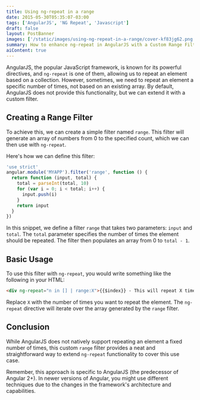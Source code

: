 ```yaml
---
title: Using ng-repeat in a range
date: 2015-05-30T05:35:07-03:00
tags: ['AngularJS', 'NG Repeat', 'Javascript']
draft: false
layout: PostBanner
images: ['/static/images/using-ng-repeat-in-a-range/cover-kf83jg62.png']
summary: How to enhance ng-repeat in AngularJS with a Custom Range Filter
aiContent: true
---
```


AngularJS, the popular JavaScript framework, is known for its powerful directives, and `ng-repeat` is one of them, allowing us to repeat an element based on a collection. However, sometimes, we need to repeat an element a specific number of times, not based on an existing array. By default, AngularJS does not provide this functionality, but we can extend it with a custom filter.

## Creating a Range Filter

To achieve this, we can create a simple filter named `range`. This filter will generate an array of numbers from 0 to the specified count, which we can then use with `ng-repeat`.

Here's how we can define this filter:

```javascript
'use strict'
angular.module('MYAPP').filter('range', function () {
  return function (input, total) {
    total = parseInt(total, 10)
    for (var i = 0; i < total; i++) {
      input.push(i)
    }
    return input
  }
})
```

In this snippet, we define a filter `range` that takes two parameters: `input` and `total`. The `total` parameter specifies the number of times the element should be repeated. The filter then populates an array from 0 to `total - 1`.

## Basic Usage

To use this filter with `ng-repeat`, you would write something like the following in your HTML:

```html
<div ng-repeat="n in [] | range:X">{{$index}} - This will repeat X times.</div>
```

Replace `X` with the number of times you want to repeat the element. The `ng-repeat` directive will iterate over the array generated by the `range` filter.

## Conclusion

While AngularJS does not natively support repeating an element a fixed number of times, this custom `range` filter provides a neat and straightforward way to extend `ng-repeat` functionality to cover this use case.

Remember, this approach is specific to AngularJS (the predecessor of Angular 2+). In newer versions of Angular, you might use different techniques due to the changes in the framework's architecture and capabilities.
